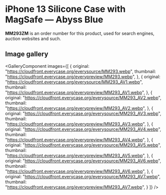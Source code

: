 
# iPhone 13 Silicone Case with MagSafe — Abyss Blue

<Callout type='info' emoji='👉🏻'>**MM293ZM** is an order number for this product, used for search engines, auction websites and such.</Callout>

## Image gallery

<GalleryComponent
    images={[
      {
        original: "https://cloudfront.everycase.org/everysource/MM293.webp",
        thumbnail: "https://cloudfront.everycase.org/everypreview/MM293.webp",
      },
      {
        original: "https://cloudfront.everycase.org/everysource/MM293_AV1.webp",
        thumbnail: "https://cloudfront.everycase.org/everypreview/MM293_AV1.webp",
      },
      {
        original: "https://cloudfront.everycase.org/everysource/MM293_AV2.webp",
        thumbnail: "https://cloudfront.everycase.org/everypreview/MM293_AV2.webp",
      },
      {
        original: "https://cloudfront.everycase.org/everysource/MM293_AV3.webp",
        thumbnail: "https://cloudfront.everycase.org/everypreview/MM293_AV3.webp",
      },
      {
        original: "https://cloudfront.everycase.org/everysource/MM293_AV4.webp",
        thumbnail: "https://cloudfront.everycase.org/everypreview/MM293_AV4.webp",
      },
      {
        original: "https://cloudfront.everycase.org/everysource/MM293_AV5.webp",
        thumbnail: "https://cloudfront.everycase.org/everypreview/MM293_AV5.webp",
      },
      {
        original: "https://cloudfront.everycase.org/everysource/MM293_AV6.webp",
        thumbnail: "https://cloudfront.everycase.org/everypreview/MM293_AV6.webp",
      },
      {
        original: "https://cloudfront.everycase.org/everysource/MM293_AV7.webp",
        thumbnail: "https://cloudfront.everycase.org/everypreview/MM293_AV7.webp",
      }
    ]}
  />
